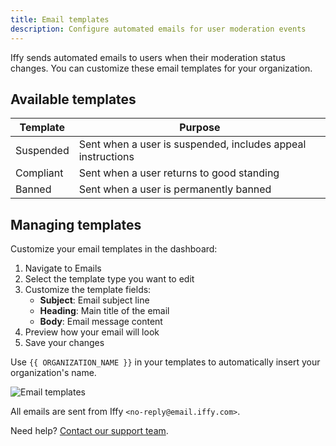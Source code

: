 ```yaml
---
title: Email templates
description: Configure automated emails for user moderation events
---
```


Iffy sends automated emails to users when their moderation status changes. You can customize these email templates for your organization.

## Available templates

| Template  | Purpose                                                     |
| --------- | ----------------------------------------------------------- |
| Suspended | Sent when a user is suspended, includes appeal instructions |
| Compliant | Sent when a user returns to good standing                   |
| Banned    | Sent when a user is permanently banned                      |

## Managing templates

Customize your email templates in the dashboard:

1. Navigate to Emails
2. Select the template type you want to edit
3. Customize the template fields:
   - **Subject**: Email subject line
   - **Heading**: Main title of the email
   - **Body**: Email message content
4. Preview how your email will look
5. Save your changes

Use `{{ ORGANIZATION_NAME }}` in your templates to automatically insert your organization's name.

![Email templates](/docs/email-templates.png)

All emails are sent from Iffy `<no-reply@email.iffy.com>`.

Need help? [Contact our support team](mailto:support@iffy.com).
